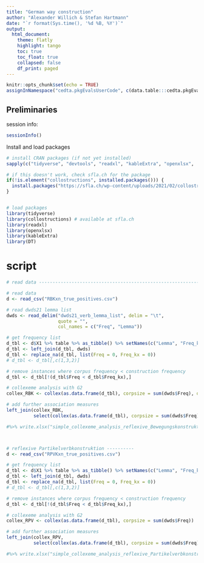 ```yaml
---
title: "German way construction"
author: "Alexander Willich & Stefan Hartmann"
date: "`r format(Sys.time(), '%d %B, %Y')`"
output: 
  html_document:
    theme: flatly
    highlight: tango
    toc: true
    toc_float: true
    collapsed: false
    df_print: paged
---
```



```r
knitr::opts_chunk$set(echo = TRUE)
assignInNamespace("cedta.pkgEvalsUserCode", c(data.table:::cedta.pkgEvalsUserCode,"rtvs"), "data.table")
```

## Preliminaries

session info:

```r
sessionInfo()
```

Install and load packages

```r
# install CRAN packages (if not yet installed)
sapply(c("tidyverse", "devtools", "readxl", "kableExtra", "openxlsx",  "DT"), function(x) if(!is.element(x, installed.packages())) install.packages(x, dependencies = T, repos = "http://cran.us.r-project.org"))

# if this doesn't work, check sfla.ch for the package
if(!is.element("collostructions", installed.packages())) {
  install.packages("https://sfla.ch/wp-content/uploads/2021/02/collostructions_0.2.0.tar.gz", repos = NULL)
}


# load packages
library(tidyverse)
library(collostructions) # available at sfla.ch
library(readxl)
library(openxlsx)
library(kableExtra)
library(DT)
```

# script

```r

# read data ---------------------------------------------------------------

# read data
d <- read_csv("RBKxn_true_positives.csv")

# read dwds21 lemma list
dwds <- read_delim("dwds21_verb_lemma_list", delim = "\t", 
                   quote = "",
                   col_names = c("Freq", "Lemma"))

# get frequency list
d_tbl <- d$X1 %>% table %>% as_tibble() %>% setNames(c("Lemma", "Freq_kx")) %>% arrange(desc(Freq_kx))
d_tbl <- left_join(d_tbl, dwds)
d_tbl <- replace_na(d_tbl, list(Freq = 0, Freq_kx = 0))
# d_tbl <- d_tbl[,c(1,3,2)]

# remove instances where corpus frequency < construction frequency
d_tbl <- d_tbl[!(d_tbl$Freq < d_tbl$Freq_kx),]

# collexeme analysis with G2
collex_RBK <- collex(as.data.frame(d_tbl), corpsize = sum(dwds$Freq), delta.p = T) 

# add further association measures
left_join(collex_RBK,
          select(collex(as.data.frame(d_tbl), corpsize = sum(dwds$Freq), am = "odds"), COLLEX, COLL.STR.ODDS)) %>% DT::datatable()

#%>% write.xlsx("simple_collexeme_analysis_reflexive_Bewegungskonstruktion.xlsx")



# reflexive Partikelverbkonstruktion ----------
d <- read_csv("RPVKxn_true_positives.csv")

# get frequency list
d_tbl <- d$X1 %>% table %>% as_tibble() %>% setNames(c("Lemma", "Freq_kx")) %>% arrange(desc(Freq_kx))
d_tbl <- left_join(d_tbl, dwds)
d_tbl <- replace_na(d_tbl, list(Freq = 0, Freq_kx = 0))
# d_tbl <- d_tbl[,c(1,3,2)]

# remove instances where corpus frequency < construction frequency
d_tbl <- d_tbl[!(d_tbl$Freq < d_tbl$Freq_kx),]

# collexeme analysis with G2
collex_RPV <- collex(as.data.frame(d_tbl), corpsize = sum(dwds$Freq)) 

# add further association measures
left_join(collex_RPV,
          select(collex(as.data.frame(d_tbl), corpsize = sum(dwds$Freq), am = "odds"), COLLEX, COLL.STR.ODDS)) %>% DT::datatable()

#%>% write.xlsx("simple_collexeme_analysis_reflexive_Partikelverbkonstruktion.xlsx")


```

